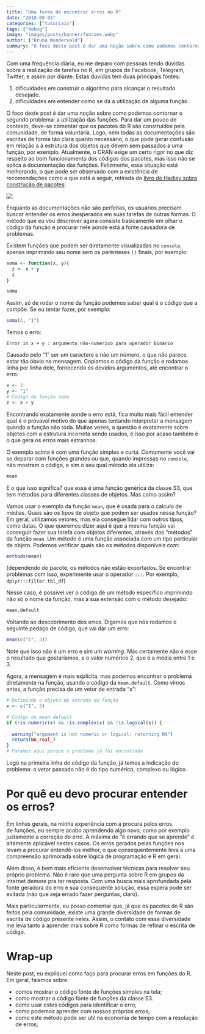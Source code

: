 ```yaml
---
title: "Uma forma de encontrar erros no R"
date: "2018-09-03"
categories: ["tutoriais"]
tags: ["debug"]
image: "images/posts/banner/funcoes.webp"
author: ["Bruna Wundervald"]
summary: "O foco deste post é dar uma noção sobre como podemos contornar dificuldades em entender como se dá a utilização de alguma função do R."
---
```


Com uma frequência diária, eu me deparo com pessoas
tendo dúvidas sobre a realização de tarefas no R, 
em grupos de Facebook, Telegram, Twitter, e assim 
por diante. Estas dúvidas tem duas principais fontes:

  1. dificuldades em construir o algoritmo para alcançar o 
  resultado desejado. 
  2. dificuldades em entender como se dá a utilização de alguma função. 

O foco deste post é dar uma noção sobre como podemos contornar
o segundo problema: a utilização das funções. Para dar um 
pouco de contexto, deve-se comentar que os pacotes do R são 
construídos pela comunidade, de forma voluntária. Logo, nem 
todas as documentações são escritas de forma tão clara
quanto necessário, o que pode gerar confusão em relação a 
à estrutura dos objetos que devem sem passados a uma função, por exemplo. 
Atualmente, o CRAN exige um certo rigor no que diz
respeito ao bom funcionamento dos códigos dos pacotes, mas 
isso não se aplica à documentação das funções. Felizmente,
essa situação está melhorando, o que pode ser observado com
a existência de recomendações como a que está a seguir, 
retirada do [livro do Hadley sobre construção de pacotes](http://r-pkgs.had.co.nz/):

![](https://user-images.githubusercontent.com/4706822/44997538-7730d400-af85-11e8-8383-2679a3adc429.jpg)
<br>

Enquanto as documentações não são perfeitas, os usuários precisam
buscar entender os erros inesperados em suas tarefas de outras formas.
O método que eu vou descrever agora consiste basicamente em olhar o código 
da função e procurar nele aonde está a fonte causadora de problemas. 

Existem funções que podem ser diretamente visualizadas no `console`, 
apenas imprimindo seu nome sem os parênteses `()` finais, por exemplo:

```r
soma <- function(x, y){
  z <- x + y
  z
}

soma
```


Assim, só de rodar o nome da função podemos saber qual é o código
que a compõe. Se eu tentar fazer, por exemplo:  

```r
soma(2, "1")
```

Temos o erro: 

`Error in x + y : argumento não-numérico para operador binário` 

Causado pelo "1" ser um caractere e não um número, o que não 
parece estar tão óbvio na mensagem. Copiamos o código da
função e rodamos linha por linha dele, fornecendo os devidos argumentos, 
até encontrar o erro: 

```r
x <- 2
y <- "1"
# Código da função soma
z <- x + y
```

Encontrando exatamente aonde o erro está, fica muito mais fácil entender
qual é o próvavel motivo do que apenas tentando interpretar a mensagem
quando a função não roda. Muitas vezes, a questão é exatamente
sobre objetos com a estrutura incorreta sendo usados, é isso por acaso
também é o que gera os erros mais estranhos. 

O exemplo acima é com uma função simples e curta. Comumente você 
vai se deparar com funções grandes ou que, quando impressas no `console`, 
não mostram o código, e sim o seu qual método ela utiliza: 

```r
mean
```



E o que isso significa? que essa é uma função genérica da classe S3,
que tem métodos para diferentes classes de objetos. Mas como assim?

Vamos usar o exemplo da função `mean`, que é usada para o calculo
de médias. Quais são os tipos de objeto que podem ser usados 
nessa função? Em geral, utilizamos vetores, mas ela consegue
lidar com outros tipos, como datas. O que queremos dizer aqui 
é que a mesma função vai conseguir fazer sua tarefa com
objetos diferentes, através dos "métodos" da função `mean`.
Um método é uma função associada com um tipo particular de
objeto. Podemos verificar quais são os métodos disponíveis com:

```r
methods(mean)
```

(dependendo do pacote, os métodos não estão exportados. Se encontrar problemas com isso, experimente usar o operador `:::`. Por exemplo, `dplyr:::filter.tbl_df`)

Nesse caso, é possível ver o código de um método específico
imprimindo não só o nome da função, mas a sua extensão com 
o método desejado:

```r
mean.default
```

Voltando ao descobrimento dos erros. Digamos que nós rodamos o 
seguinte pedaço de código, que vai dar um erro: 


```r
mean(c("1", 3))
```

Note que isso não é um erro e sim um *warning*. Mas certamente não é esse o resultado que gostaríamos, e o valor numérico 2, que é a média entre 1 e 3.

Agora, a mensagem é mais explicíta, mas podemos encontrar
o problema diretamente na função, usando o código da `mean.default`. 
Como vimos antes, a função precisa de um vetor de entrada "x":

```r
# Definindo o objeto de entrada da função
x <- c("1", 3)

# Código da mean.default 
if (!is.numeric(x) && !is.complex(x) && !is.logical(x)) {
  
  warning("argument is not numeric or logical: returning NA")
  return(NA_real_)
}
# Paramos aqui porque o problema já foi encontrado

```

Logo na primeira linha do código da função, já temos a
indicação do problema: o vetor passado não é do tipo numérico, 
complexo ou lógico. 

# Por quê eu devo procurar entender os erros?

Em linhas gerais, na minha experiência com a procura pelos erros  
de funções, eu sempre acabo aprendendo algo novo, como por 
exemplo justamente a correção do erro. A máxima do
"é errando que se aprende" é altamente aplicável nestes 
casos. Os erros gerados pelas funções nos levam a procurar
entendê-los melhor, o que consequentemente leva a uma
compreensão aprimorada sobre lógica de programação 
e R em geral. 

Além disso, é bem mais eficiente desenvolver técnicas para resolver seu
próprio problema. Não é raro que uma pergunta sobre R
em grupos da internet demore pra ter resposta. Com uma
busca mais aprofundada pela fonte geradora do erro e sua
consequente solução, essa espera pode ser evitada (não que
seja errado fazer perguntas, claro).   

Mais particularmente, eu posso comentar que, já que os 
pacotes do R são feitos pela comunidade, existe uma grande 
diversidade de formas de escrita de código presente neles. 
Assim, o contato com essa diversidade me leva tanto a aprender 
mais sobre R como formas de refinar o escrita de código. 


# Wrap-up

Neste post, eu expliquei como faço para procurar 
erros em funções do R. Em geral, falamos sobre: 

  - comos mostrar o código fonte de funções simples na tela;
  - como mostrar o código fonte de funções da classe S3.
  - como usar estes códigos para identificar o erro;
  - como podemos aprender com nossos próprios erros;
  - como este método pode ser útil na economia de tempo com 
  a resolução de erros;

